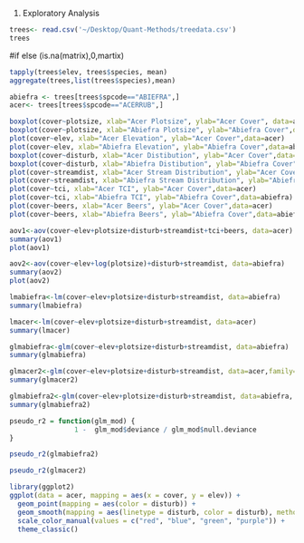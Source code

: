 1. Exploratory Analysis

```r
trees<- read.csv('~/Desktop/Quant-Methods/treedata.csv')
trees
```

#if else (is.na(matrix),0,martix)


```R
tapply(trees$elev, trees$species, mean)
aggregate(trees,list(trees$species),mean)
```



```r
abiefra <- trees[trees$spcode=="ABIEFRA",]
acer<- trees[trees$spcode=="ACERRUB",]
```

















```r
boxplot(cover~plotsize, xlab="Acer Plotsize", ylab="Acer Cover", data=acer)
boxplot(cover~plotsize, xlab="Abiefra Plotsize", ylab="Abiefra Cover",data=abiefra)
plot(cover~elev, xlab="Acer Elevation", ylab="Acer Cover",data=acer)
plot(cover~elev, xlab="Abiefra Elevation", ylab="Abiefra Cover",data=abiefra)
boxplot(cover~disturb, xlab="Acer Distibution", ylab="Acer Cover",data=acer)
boxplot(cover~disturb, xlab="Abiefra Distibution", ylab="Abiefra Cover",data=abiefra)
plot(cover~streamdist, xlab="Acer Stream Distribution", ylab="Acer Cover",data=acer)
plot(cover~streamdist, xlab="Abiefra Stream Distribution", ylab="Abiefra Cover", data=abiefra)
plot(cover~tci, xlab="Acer TCI", ylab="Acer Cover",data=acer)
plot(cover~tci, xlab="Abiefra TCI", ylab="Abiefra Cover",data=abiefra)
plot(cover~beers, xlab="Acer Beers", ylab="Acer Cover",data=acer)
plot(cover~beers, xlab="Abiefra Beers", ylab="Abiefra Cover",data=abiefra)
```
```r
aov1<-aov(cover~elev+plotsize+disturb+streamdist+tci+beers, data=acer)
summary(aov1)
plot(aov1)
```

```r
aov2<-aov(cover~elev+log(plotsize)+disturb+streamdist, data=abiefra)
summary(aov2)
plot(aov2)
```

```r
lmabiefra<-lm(cover~elev+plotsize+disturb+streamdist, data=abiefra)
summary(lmabiefra)
```

```r
lmacer<-lm(cover~elev+plotsize+disturb+streamdist, data=acer)
summary(lmacer)
```

```r
glmabiefra<-glm(cover~elev+plotsize+disturb+streamdist, data=abiefra)
summary(glmabiefra)
```

```r
glmacer2<-glm(cover~elev+plotsize+disturb+streamdist, data=acer,family="poisson")
summary(glmacer2)
```

```r
glmabiefra2<-glm(cover~elev+plotsize+disturb+streamdist, data=abiefra, family="poisson")
summary(glmabiefra2)
```

```r
pseudo_r2 = function(glm_mod) {
                1 -  glm_mod$deviance / glm_mod$null.deviance
}
```

```r
pseudo_r2(glmabiefra2)
```

```r
pseudo_r2(glmacer2)
```


```r
library(ggplot2)
ggplot(data = acer, mapping = aes(x = cover, y = elev)) + 
  geom_point(mapping = aes(color = disturb)) +
  geom_smooth(mapping = aes(linetype = disturb, color = disturb), method = 'loess') +
  scale_color_manual(values = c("red", "blue", "green", "purple")) +
  theme_classic()
```




















